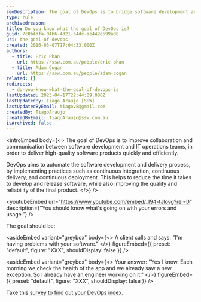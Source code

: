 ```yaml
---
seoDescription: The goal of DevOps is to bridge software development and IT operations teams, accelerating high-quality product delivery through automation, continuous integration, and deployment.
type: rule
archivedreason:
title: Do you know what the goal of DevOps is?
guid: 7c0b4dfa-04b6-4d21-b4dc-ae442e599a08
uri: the-goal-of-devops
created: 2016-03-07T17:04:33.000Z
authors:
  - title: Eric Phan
    url: https://ssw.com.au/people/eric-phan
  - title: Adam Cogan
    url: https://ssw.com.au/people/adam-cogan
related: []
redirects:
  - do-you-know-what-the-goal-of-devops-is
lastUpdated: 2023-04-17T22:44:09.000Z
lastUpdatedBy: Tiago Araújo [SSW]
lastUpdatedByEmail: tiagov8@gmail.com
createdBy: TiagoAraujo
createdByEmail: TiagoAraujo@ssw.com.au
isArchived: false
---
```


<introEmbed
  body={<>
The goal of DevOps is to improve collaboration and communication between software development and IT operations teams, in order to deliver high-quality software products quickly and efficiently.

DevOps aims to automate the software development and delivery process, by implementing practices such as continuous integration, continuous delivery, and continuous deployment. This helps to reduce the time it takes to develop and release software, while also improving the quality and reliability of the final product.
  </>}
/>

<youtubeEmbed url="https://www.youtube.com/embed/_I94-tJlovg?rel=0" description={"You should know what's going on with your errors and usage."} />


The goal should be:


<asideEmbed
  variant="greybox"
  body={<>
    A client calls and says: "I'm having problems with your software."
  </>}
  figureEmbed={{
    preset: "default",
    figure: "XXX",
    shouldDisplay: false
  }}
/>



<asideEmbed
  variant="greybox"
  body={<>
    Your answer: "Yes I know. Each morning we check the health of the app and we already saw a new exception. So I already have an engineer working on it."
  </>}
  figureEmbed={{
    preset: "default",
    figure: "XXX",
    shouldDisplay: false
  }}
/>


Take this [survey to find out your DevOps index](https://docs.google.com/forms/d/e/1FAIpQLSeYdMVMuWo1onEr688-BbGviCwJQjecgqAqi8-Bf91IotOOCw/viewform).
